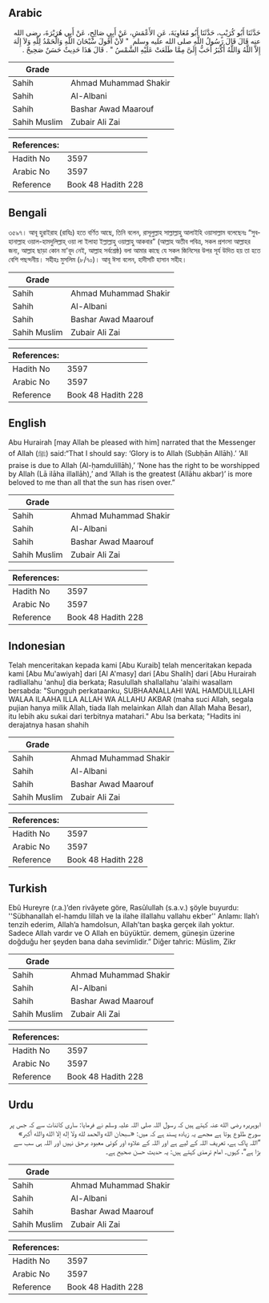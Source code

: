 ## Arabic


<div dir="rtl" lang="ar" style={{fontSize:'larger',backgroundColor:'#f8f9fa',padding:20}}>
حَدَّثَنَا أَبُو كُرَيْبٍ، حَدَّثَنَا أَبُو مُعَاوِيَةَ، عَنِ الأَعْمَشِ، عَنْ أَبِي صَالِحٍ، عَنْ أَبِي هُرَيْرَةَ، رضى الله عنه قَالَ قَالَ رَسُولُ اللَّهِ صلى الله عليه وسلم ‏ "‏ لأَنْ أَقُولَ سُبْحَانَ اللَّهِ وَالْحَمْدُ لِلَّهِ وَلاَ إِلَهَ إِلاَّ اللَّهُ وَاللَّهُ أَكْبَرُ أَحَبُّ إِلَىَّ مِمَّا طَلَعَتْ عَلَيْهِ الشَّمْسُ ‏"‏ ‏.‏ قَالَ هَذَا حَدِيثٌ حَسَنٌ صَحِيحٌ ‏.‏
</div>
<div style={{backgroundColor:'#f8f9fa',padding:20, marginBottom: 10}}><table> <thead> <tr> <th>Grade</th> <th></th> </tr> </thead> <tbody> <tr><td>Sahih</td><td>Ahmad Muhammad Shakir</td></tr><tr><td>Sahih</td><td>Al-Albani</td></tr><tr><td>Sahih</td><td>Bashar Awad Maarouf</td></tr><tr><td>Sahih Muslim</td><td>Zubair Ali Zai</td></tr></tbody></table><table> <thead> <tr> <th>References:</th> <th></th> </tr> </thead> <tbody><tr><td>Hadith No</td><td>3597</td></tr><tr><td>Arabic No</td><td>3597</td></tr><tr><td>Reference</td><td>Book 48 Hadith 228</td></tr></tbody></table></div>

## Bengali


<div dir="ltr" lang="bn" style={{fontSize:'larger',backgroundColor:'#f8f9fa',padding:20}}>
৩৫৯৭। আবূ হুরাইরাহ (রাযিঃ) হতে বর্ণিত আছে, তিনি বলেন, রাসূলুল্লাহ সাল্লাল্লাহু আলাইহি ওয়াসাল্লাম বলেছেনঃ “সুবহানাল্লাহ ওয়াল-হামদুলিল্লাহ্ ওয়া লা ইলাহা ইল্লাল্লাহু ওয়াল্লাহু আকবার” (আল্লাহ অতীব পবিত্র, সকল প্রশংসা আল্লাহর জন্য, আল্লাহ ছাড়া কোন মা'বূদ নেই, আল্লাহ সর্বশ্রেষ্ঠ) বলা আমার কাছে যে সকল জিনিসের উপর সূর্য উদিত হয় তা হতে বেশি পছন্দনীয়। সহীহঃ মুসলিম (৮/৭০)। আবূ ঈসা বলেন, হাদীসটি হাসান সহীহ।
</div>
<div style={{backgroundColor:'#f8f9fa',padding:20, marginBottom: 10}}><table> <thead> <tr> <th>Grade</th> <th></th> </tr> </thead> <tbody> <tr><td>Sahih</td><td>Ahmad Muhammad Shakir</td></tr><tr><td>Sahih</td><td>Al-Albani</td></tr><tr><td>Sahih</td><td>Bashar Awad Maarouf</td></tr><tr><td>Sahih Muslim</td><td>Zubair Ali Zai</td></tr></tbody></table><table> <thead> <tr> <th>References:</th> <th></th> </tr> </thead> <tbody><tr><td>Hadith No</td><td>3597</td></tr><tr><td>Arabic No</td><td>3597</td></tr><tr><td>Reference</td><td>Book 48 Hadith 228</td></tr></tbody></table></div>

## English


<div dir="ltr" lang="en" style={{fontSize:'larger',backgroundColor:'#f8f9fa',padding:20}}>
Abu Hurairah [may Allah be pleased with him] narrated that the Messenger of Allah (ﷺ) said:“That I should say: ‘Glory is to Allah (Subḥān Allāh).’ ‘All praise is due to Allah (Al-ḥamdulillāh),’ ‘None has the right to be worshipped by Allah (Lā ilāha illallāh),’ and ‘Allah is the greatest (Allāhu akbar)’ is more beloved to me than all that the sun has risen over.”
</div>
<div style={{backgroundColor:'#f8f9fa',padding:20, marginBottom: 10}}><table> <thead> <tr> <th>Grade</th> <th></th> </tr> </thead> <tbody> <tr><td>Sahih</td><td>Ahmad Muhammad Shakir</td></tr><tr><td>Sahih</td><td>Al-Albani</td></tr><tr><td>Sahih</td><td>Bashar Awad Maarouf</td></tr><tr><td>Sahih Muslim</td><td>Zubair Ali Zai</td></tr></tbody></table><table> <thead> <tr> <th>References:</th> <th></th> </tr> </thead> <tbody><tr><td>Hadith No</td><td>3597</td></tr><tr><td>Arabic No</td><td>3597</td></tr><tr><td>Reference</td><td>Book 48 Hadith 228</td></tr></tbody></table></div>

## Indonesian


<div dir="ltr" lang="id" style={{fontSize:'larger',backgroundColor:'#f8f9fa',padding:20}}>
Telah menceritakan kepada kami [Abu Kuraib] telah menceritakan kepada kami [Abu Mu'awiyah] dari [Al A'masy] dari [Abu Shalih] dari [Abu Hurairah radliallahu 'anhu] dia berkata; Rasulullah shallallahu 'alaihi wasallam bersabda: "Sungguh perkataanku, SUBHAANALLAHI WAL HAMDULILLAHI WALAA ILAAHA ILLA ALLAH WA ALLAHU AKBAR (maha suci Allah, segala pujian hanya milik Allah, tiada Ilah melainkan Allah dan Allah Maha Besar), itu lebih aku sukai dari terbitnya matahari." Abu Isa berkata; "Hadits ini derajatnya hasan shahih
</div>
<div style={{backgroundColor:'#f8f9fa',padding:20, marginBottom: 10}}><table> <thead> <tr> <th>Grade</th> <th></th> </tr> </thead> <tbody> <tr><td>Sahih</td><td>Ahmad Muhammad Shakir</td></tr><tr><td>Sahih</td><td>Al-Albani</td></tr><tr><td>Sahih</td><td>Bashar Awad Maarouf</td></tr><tr><td>Sahih Muslim</td><td>Zubair Ali Zai</td></tr></tbody></table><table> <thead> <tr> <th>References:</th> <th></th> </tr> </thead> <tbody><tr><td>Hadith No</td><td>3597</td></tr><tr><td>Arabic No</td><td>3597</td></tr><tr><td>Reference</td><td>Book 48 Hadith 228</td></tr></tbody></table></div>

## Turkish


<div dir="ltr" lang="tr" style={{fontSize:'larger',backgroundColor:'#f8f9fa',padding:20}}>
Ebû Hureyre (r.a.)’den rivâyete göre, Rasûlullah (s.a.v.) şöyle buyurdu: ''Sübhanallah el-hamdu lillah ve la ilahe illallahu vallahu ekber'' Anlamı: llah’ı tenzih ederim, Allah’a hamdolsun, Allah’tan başka gerçek ilah yoktur. Sadece Allah vardır ve O Allah en büyüktür. demem, güneşin üzerine doğduğu her şeyden bana daha sevimlidir.” Diğer tahric: Müslim, Zikr
</div>
<div style={{backgroundColor:'#f8f9fa',padding:20, marginBottom: 10}}><table> <thead> <tr> <th>Grade</th> <th></th> </tr> </thead> <tbody> <tr><td>Sahih</td><td>Ahmad Muhammad Shakir</td></tr><tr><td>Sahih</td><td>Al-Albani</td></tr><tr><td>Sahih</td><td>Bashar Awad Maarouf</td></tr><tr><td>Sahih Muslim</td><td>Zubair Ali Zai</td></tr></tbody></table><table> <thead> <tr> <th>References:</th> <th></th> </tr> </thead> <tbody><tr><td>Hadith No</td><td>3597</td></tr><tr><td>Arabic No</td><td>3597</td></tr><tr><td>Reference</td><td>Book 48 Hadith 228</td></tr></tbody></table></div>

## Urdu


<div dir="rtl" lang="ur" style={{fontSize:'larger',backgroundColor:'#f8f9fa',padding:20}}>
ابوہریرہ رضی الله عنہ کہتے ہیں کہ رسول اللہ صلی اللہ علیہ وسلم نے فرمایا: ساری کائنات سے کہ جس پر سورج طلوع ہوتا ہے مجھے یہ زیادہ پسند ہے کہ میں: «سبحان الله والحمد لله ولا إله إلا الله والله أكبر» ”اللہ پاک ہے، تعریف اللہ کے لیے ہے اور اللہ کے علاوہ اور کوئی معبود برحق نہیں اور اللہ ہی سب سے بڑا ہے“، کہوں۔ امام ترمذی کہتے ہیں: یہ حدیث حسن صحیح ہے۔
</div>
<div style={{backgroundColor:'#f8f9fa',padding:20, marginBottom: 10}}><table> <thead> <tr> <th>Grade</th> <th></th> </tr> </thead> <tbody> <tr><td>Sahih</td><td>Ahmad Muhammad Shakir</td></tr><tr><td>Sahih</td><td>Al-Albani</td></tr><tr><td>Sahih</td><td>Bashar Awad Maarouf</td></tr><tr><td>Sahih Muslim</td><td>Zubair Ali Zai</td></tr></tbody></table><table> <thead> <tr> <th>References:</th> <th></th> </tr> </thead> <tbody><tr><td>Hadith No</td><td>3597</td></tr><tr><td>Arabic No</td><td>3597</td></tr><tr><td>Reference</td><td>Book 48 Hadith 228</td></tr></tbody></table></div>